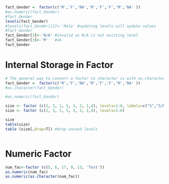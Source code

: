 


```{r echo=TRUE}


fact_Gender =  factor(c('M','F','NA','M','F','F','M','NA' ))
#as.numeric(fact_Gender)
#fact_Gender
levels(fact_Gender)
#levels(fact_Gender)[2]<-'Male' #updating levels will update values
#fact_Gender
fact_Gender[3]<-'N/A' #invalid as N/A is not existing level
fact_Gender[3]<-'M'   #ok
fact_Gender
```

# Internal Storage in Factor

```{r echo=TRUE}
# The general way to convert a factor to character is with as.character()
fact_Gender =  factor(c('M','F','NA','M','F','F','M','NA' ))
#as.character(fact_Gender)

#as.numeric(fact_Gender)

size <- factor (c(2, 3, 1, 5, 3, 2, 1,4), levels=1:6, labels=c("S","S/M", "M", "L", "XL","XXL"))
size <- factor (c(2, 3, 1, 5, 3, 2, 1,4), levels=1:6)

size
table(size)
table (size[,drop=T]) #drop unused levels



```



# Numeric Factor
```{r echo=TRUE}
num_fac<-factor (c(5, 6, 17, 9, 13, 'Test')) 
as.numeric(num_fac)
as.numeric(as.character(num_fac))

```

